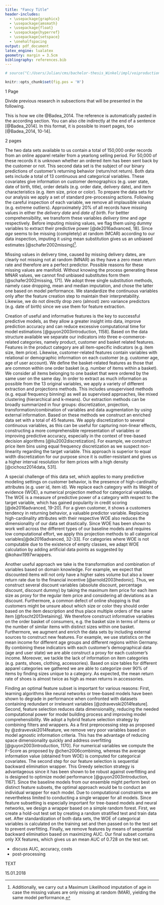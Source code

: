 ```yaml
---
title: "Fancy Title"
header-includes:
  - \usepackage{graphicx}
  - \usepackage{amsmath}
  - \usepackage{float}
  - \usepackage{hyperref}
  - \usepackage{setspace}
  - \onehalfspacing
output: pdf_document
latex_engine: lualatex
geometry: margin = 3.5cm
bibliography: references.bib
---
```


```r
# source("C:/Users/Julian/cms/bachelor-thesis_Winkel/impl/voiproduction.R")

```

```r
knitr::opts_chunk$set(fig.pos = 'H')
```
\pagenumbering{gobble}

<!-- \newcommand{\quantnet}{\hspace*{\fill} \raisebox{-1pt}{\includegraphics[scale=0.05]{C:/Users/Julian/cms/bachelor-thesis_Winkel/written/thesis/qletlogo.pdf}}\,} -->


\makeatletter
\renewcommand\paragraph{\@startsection{paragraph}{4}{\z@}%
            {-2.5ex\@plus -1ex \@minus -.25ex}%
            {1.25ex \@plus .25ex}%
            {\normalfont\normalsize\bfseries}}
\makeatother
\setcounter{secnumdepth}{4}
\setcounter{tocdepth}{4}    

\bigskip

\begin{center}

Business Analytics and Data Science Group Project  

\medskip
submitted to  
\medskip



\textbf{First Prof} \linebreak
\textbf{Second Prof}  \linebreak


\medskip
Humboldt-Universität zu Berlin \linebreak     
School of Business and Economics  \linebreak
\medskip


Chair  \linebreak

by  \linebreak  

\textbf{Claudia Guenther, Phi Nguyen, Julian Winkel}  \linebreak  
Immatriculation Numbers \linebreak




\includegraphics[width=0.3\textwidth]{HU_Logo_small.png}

\medskip

Anything else we want to say

\medskip


Berlin, Date

\end{center}


\newpage
\pagenumbering{roman}



\begin{abstract}

\smallskip

Insert abstract here

\bigskip



\end{abstract}

\newpage

\listoftables

\newpage

\listoffigures

\newpage


\begin{Large}
\textbf{Abbreviations} \linebreak
\end{Large}

\begin{tabular}{ll}
\textbf{ANN} & Artificial Neural Network     \\
\textbf{LM} & Linear Model    \\

\end{tabular}


\newpage

\pagenumbering{arabic}

\tableofcontents

\newpage

\section{Introduction}


\newpage


\section{Previous Literature}
1 Page

Divide previous research in subsections that will be presented in the following.

This is how we cite @Badea_2014. The reference is automatically pasted in the according section.
You can also cite indirectly at the end of a sentence [@Badea_2014].
In this format, it is possible to insert pages, too [@Badea_2014, 10-14].


\clearpage
\newpage

\section{Methodoloy}
2 pages
\subsection{Predictive Analytics or other title}

\subsection{Ensemble Models}

\newpage


\clearpage

\newpage

\section{Data}
\subsection{Data sets}
The two data sets available to us contain a total of 150,000 order records from an online apparel retailer from a yearlong selling period. For 50,000 of these records it is unknown whether an ordered item has been sent back by the customer or not. This second data set is the subject of our binary predictions of customer’s returning behavior (return/not return). Both data sets include a total of 13 continuous and categorical variables.  These covariates give information on customer demographics (e.g. user state, date of birth, title), order details (e.g. order date, delivery date), and item characteristics (e.g. item size, price or color). To prepare the data sets for our analysis we apply a set of standard pre-processing actions. Following the careful inspection of each variable, we remove all implausible values (e.g. extreme outliers). Approximately 20% of all records have missing values in either the *delivery date* and *date of birth*. For bettter comprehensibility, we transform these variables *delivery time* and *age* respectively. Before imputing missing values, we flag them using dummy variables to extract their predictive power [@de2016advanced, 18].
Since *age* seems to be missing (completely) at random (MCAR) according to our data inspection, imputing it using mean substitution gives us an unbiased estimates [@schafer2002missing]^[Additionally, we carry out a Maximum Likelihood imputation of age in case the missing values are only missing at random (MAR), yielding the same model performance.]. 

Missing values in delivery time, caused by missing delivery dates, are clearly not missing not at random (MNAR) as they have a zero mean return rate and therefore are a perfect predictor. Possible reasons for these missing values are manifold. Without knowing the process generating these MNAR values, we cannot find unbiased substitutes form them [@schafer2002missing, 171]. We adopt three single substitution methods, namely case dropping, mean and median imputation, and chose the latter one based on model performance. We standardize the continuous variables only after the feature creation step to maintain their interpretability. Likewise, we do not directly drop zero (almost) zero variance predictors (e.g. date of birth) since we use them for feature extraction.
\subsection{Feature creation}
Creation of useful and informative features is the key to successful predictive models, as they allow a greater insight into data, improve prediction accuracy and can reduce excessive computational time for model estimations [@guyon2003introduction, 1158]. Based on the data structure available we separate our indicators into three e-commerce-related categories, namely product, customer and basket related features. Features in the product category are all item-specific indicators (e.g. item size, item price). Likewise, customer-related features contain variables with relational or demographic information on each customer (e.g. customer age, age of user account).  We define the basket-related features as those that are common within one order basket (e.g. number of items within a basket). We consider all items belonging to one basket that were ordered by the same user on the same day. 
In order to extract as much information as possible from the 13 original variables, we apply a variety of different extraction and projections methods.  This includes unsupervised methods (e.g. equal frequency binning) as well as supervised approaches, like mixed clustering (hierarchical and k-means). Our extraction methods can be broadly summarized in four groups: discretization, projection, transformation/combination of variables and data augmentation by using external information. Based on these methods we construct an enriched data set with a total of 45 features.
We apply discretization to several continuous variables, as this can be useful for capturing non-linear effects, constructing a more comprehensible representation of variables or improving predictive accuracy, especially in the context of tree-based decision algorithms [@liu2002discretization]. For example, we construct price item bins using equal frequency discretization as we suspect non-linearity regarding the target variable. This approach is superior to equal width discretization for our purpose since it is outlier-resistant and gives us a higher interval resolution for item prices with a high density [@cichosz2014data, 531]. 

A special challenge of this data set, which applies to many predictive modeling settings on customer behavior, is the presence of high-cardinality attributes (e.g. user id, item id). We replace each category with its Weight of evidence (WOE), a numerical projection method for categorical variables. The WOE is a measure of predictive power of a category with respect to the target variable, which has gained popularity in credit scoring [@de2016advanced, 19-20]. For a given customer, it shows a customers tendency in returning behavior, a valuable predictor variable. Replacing high-cardinality attributes with their respective WOE also reduces the dimensionality of our data set drastically. Since WOE has been shown to work well across the different types of our baseline models and requires low computational effort, we apply this projection methods to all categorical variables[@de2016advanced, 32-33]. For categories where WOE is not computable due to the existence of empty classes, we adapt WOE calculation by adding artificial data points as suggested by @kohavi1997wrappers. 

Another useful approach we take is the transformation and combination of variables based on domain knowledge. For example, we expect that discounted items will not only have a higher sales volume but also a lower return rate due to the financial incentive [@arnold2003hedonic]. Thus, we construct several discount variables (absolute discount, percentage discount, discount dummy) by taking the maximum item price for each item size as proxy for the regular item price and considering all deviations as a discount. Furthermore, a common defect of online shopping is that customers might be unsure about which size or color they should order based on the item description and thus place multiple orders of the same item [@foscht2013retaining]. We therefore construct informative variables on the order basket of consumers, e.g. the basket size in terms of items or the number of similar items with distinct sizes within one basket.
Furthermore, we augment and enrich the data sets by including external sources to construct new features. For example, we use statistics on the mean income for different age groups and different regions within Germany. By combining these indicators with each customer’s demographical data (age and user state) we are able construct a proxy for each customer’s income. Moreover, we tackle the lack of information on item categories (e.g. pants, shoes, clothing, accessories). Based on size tables for different apparel categories we gathered we are able to categorize over 90% of items by finding sizes unique to a category. As expected, the mean return rate of shoes is almost twice as high as mean returns in accessories.
\subsection{Feature selection}

Finding an optimal feature subset is important for various reasons: First, learning algorithms like neural networks or tree-based models have been shown to degrade in performance when confronted with datasets containing redundant or irrelevant variables [@zdravevski2014feature]. Second, feature selection reduces data dimensionality, reducing the needed computational power for model building process and improving model comprehensibility. We adopt a hybrid feature selection strategy by combining filters and wrappers. 
As a first preprocessing step as proposed by @zdravevski2014feature, we remove very poor variables based on model agnostic information criteria. This has the advantage of reducing space dimensionality quickly and address overfitting [@guyon2003introduction, 1170]. For numerical variables we compute the F-Score as proposed by @chen2006combining, whereas the average information value (obtained from WOE) is computed for categorical covariates. 
The second step for our feature selection is sequential backward elimination wrapper. This Greedy selection strategy is advantageous since it has been shown to be robust against overfitting and is designed to optimize model performance [@guyon2003introduction, 1167]. Since the baseline models from our ensemble might perform best on distinct feature subsets, the optimal approach would be to conduct an individual wrapper for each model. Due to computational constraints we are nevertheless limited to conducting a single wrapper for all models. Since feature subsetting is especially important for tree-based models and neural networks, we design a wrapper based on a simple random forest. First, we create a hold-out test set by creating a random stratified test and train data set. After standardization of both data sets, the WOE of categorical variables is calculated on the training set and then passed on to the test set to prevent overfitting. Finally, we remove features by means of sequential backward elimination based on maximizing AUC. Our final subset contains only XX features, which gives us an mean AUC of 0.728 on the test set.


\newpage

\section{Model building}
\subsection{Experimental design}
\subsubsection{Baseline models}
\subsubsection{Candidate selection and combination}
\subsection{Performance Measurement}
- discuss AUC, accuracy, costs
- post-processing

\clearpage
\newpage

\section{Results}


\section{Conclusion}


\newpage

\section{References}


<div id="refs"></div>


\newpage

\begin{Large}
\textbf{Declaration of Authorship}
\end{Large}

\bigskip
\bigskip

TEXT

\bigskip
\bigskip

15.01.2018
